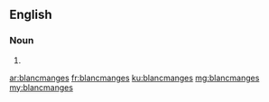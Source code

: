 ==English==

===Noun===
{{head|en|noun plural form}}

# {{plural of|blancmange|lang=en}}

[[ar:blancmanges]]
[[fr:blancmanges]]
[[ku:blancmanges]]
[[mg:blancmanges]]
[[my:blancmanges]]
